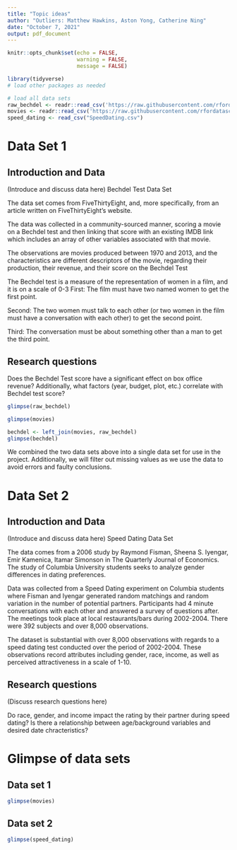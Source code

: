 ```yaml
---
title: "Topic ideas"
author: "Outliers: Matthew Hawkins, Aston Yong, Catherine Ning"
date: "October 7, 2021"
output: pdf_document
---
```


```r
knitr::opts_chunk$set(echo = FALSE, 
                      warning = FALSE, 
                      message = FALSE)
```


```r
library(tidyverse) 
# load other packages as needed
``` 

```r
# load all data sets 
raw_bechdel <- readr::read_csv('https://raw.githubusercontent.com/rfordatascience/tidytuesday/master/data/2021/2021-03-09/raw_bechdel.csv')
movies <- readr::read_csv('https://raw.githubusercontent.com/rfordatascience/tidytuesday/master/data/2021/2021-03-09/movies.csv')
speed_dating <- read_csv("SpeedDating.csv") 
```

# Data Set 1

## Introduction and Data

(Introduce and discuss data here)
Bechdel Test Data Set

The data set comes from FiveThirtyEight, and, more specifically, from an article
written on FiveThirtyEight’s website.

The data was collected in a community-sourced manner, scoring a movie on a 
Bechdel test and then linking that score with an existing IMDB link which includes
an array of other variables associated with that movie.

The observations are movies produced between 1970 and 2013, and the characteristics
are different descriptors of the movie, regarding their production, their revenue,
and their score on the Bechdel Test

The Bechdel test is a measure of the representation of women in a film, and it 
is on a scale of 0-3
  First: The film must have two named women to get the first point.
  
  Second: The two women must talk to each other (or two women in the film must 
  have a conversation with each other) to get the second point.
  
  Third: The conversation must be about something other than a man to get the 
  third point.
  



## Research questions 

Does the Bechdel Test score have a significant effect on box office revenue?
Additionally, what factors (year, budget, plot, etc.) correlate with Bechdel test score?

``` r
glimpse(raw_bechdel)

```

``` r
glimpse(movies)

```

``` r
bechdel <- left_join(movies, raw_bechdel)
glimpse(bechdel)
```

We combined the two data sets above into a single data set for use in the project.
Additionally, we will filter out missing values as we use the data to avoid 
errors and faulty conclusions.

# Data Set 2

## Introduction and Data

(Introduce and discuss data here)
Speed Dating Data Set

The data comes from a 2006 study by Raymond Fisman, Sheena S. Iyengar, Emir Kamenica, Itamar Simonson in The Quarterly Journal of Economics. The study of Columbia University students seeks to analyze gender differences in dating preferences. 

Data was collected from a Speed Dating experiment on Columbia students where Fisman and Iyengar generated random matchings and random variation in the number of potential partners. Participants had 4 minute conversations with each other and answered a survey of questions after. The meetings took place at local restaurants/bars during 2002-2004. There were 392 subjects and over 8,000 observations.

The dataset is substantial with over 8,000 observations with regards to a speed dating test conducted over the period of 2002-2004. These observations record attributes including gender, race, income, as well as perceived attractiveness in a scale of 1-10.

## Research questions 

(Discuss research questions here)

Do race, gender, and income impact the rating by their partner during speed dating?
Is there a relationship between age/background variables and desired date chracteristics?





# Glimpse of data sets

## Data set 1

```r
glimpse(movies)
```

## Data set 2

```r
glimpse(speed_dating)
```

